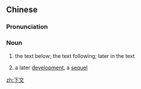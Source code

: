 ==Chinese==
{{zh-forms}}

===Pronunciation===
{{zh-pron
|m=xiàwén
|c=haa6 man4
|mn=hā-bûn
|cat=n
}}

===Noun===
{{zh-noun}}

# the text below; the text following; later in the text
# {{lb|zh|figuratively}} a later [[development]], a [[sequel]]

[[zh:下文]]